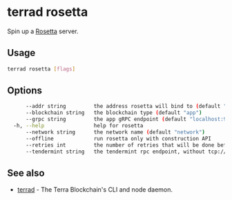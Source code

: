 # terrad rosetta

Spin up a [Rosetta](https://www.rosetta-api.org/) server.

## Usage

```sh Terrad
terrad rosetta [flags]
```

## Options

```sh Terrad
      --addr string         the address rosetta will bind to (default ":8080")
      --blockchain string   the blockchain type (default "app")
      --grpc string         the app gRPC endpoint (default "localhost:9090")
  -h, --help                help for rosetta
      --network string      the network name (default "network")
      --offline             run rosetta only with construction API
      --retries int         the number of retries that will be done before quitting (default 5)
      --tendermint string   the tendermint rpc endpoint, without tcp:// (default "localhost:26657")
```

## See also

* [terrad](./terrad.mdx)	 - The Terra Blockchain's CLI and node daemon. 



